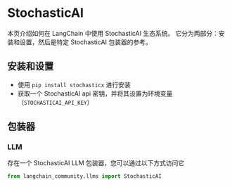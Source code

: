 # StochasticAI

本页介绍如何在 LangChain 中使用 StochasticAI 生态系统。
它分为两部分：安装和设置，然后是特定 StochasticAI 包装器的参考。

## 安装和设置
- 使用 `pip install stochasticx` 进行安装
- 获取一个 StochasticAI api 密钥，并将其设置为环境变量（`STOCHASTICAI_API_KEY`）

## 包装器

### LLM

存在一个 StochasticAI LLM 包装器，您可以通过以下方式访问它
```python
from langchain_community.llms import StochasticAI
```